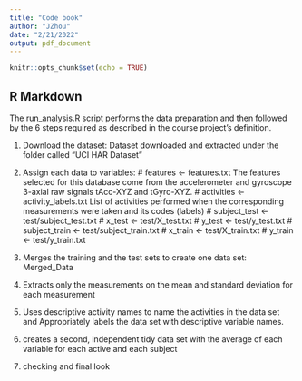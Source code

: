 ```yaml
---
title: "Code book"
author: "JZhou"
date: "2/21/2022"
output: pdf_document
---
```


```r
knitr::opts_chunk$set(echo = TRUE)
```

## R Markdown

The run_analysis.R script performs the data preparation and then followed by the 6 steps required as described in the course project’s definition.

1. Download the dataset:  Dataset downloaded and extracted under the folder called "UCI HAR Dataset"

2. Assign each data to variables: 
   # features <- features.txt
     The features selected for this database come from the accelerometer and gyroscope 3-axial raw signals tAcc-XYZ and tGyro-XYZ.
   # activities <- activity_labels.txt
     List of activities performed when the corresponding measurements were taken and its codes (labels)
   # subject_test <- test/subject_test.txt
   # x_test <- test/X_test.txt 
   # y_test <- test/y_test.txt
   # subject_train <- test/subject_train.txt 
   # x_train <- test/X_train.txt 
   # y_train <- test/y_train.txt 

3. Merges the training and the test sets to create one data set: Merged_Data

4. Extracts only the measurements on the mean and standard deviation for each measurement

5. Uses descriptive activity names to name the activities in the data set and Appropriately labels the data set with descriptive variable names.

6. creates a second, independent tidy data set with the average of each variable for each active and each subject

7. checking and final look

